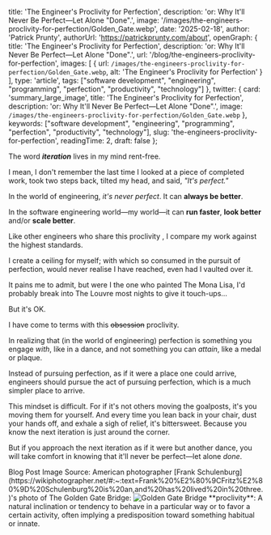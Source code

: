 
  title: 'The Engineer\'s Proclivity for Perfection',
  description: 'or: Why It\'ll Never Be Perfect—Let Alone "Done".',
  image: '/images/the-engineers-proclivity-for-perfection/Golden_Gate.webp',
  date: '2025-02-18',
  author: 'Patrick Prunty',
  authorUrl: 'https://patrickprunty.com/about',
  openGraph: {
    title: 'The Engineer\'s Proclivity for Perfection',
    description: 'or: Why It\'ll Never Be Perfect—Let Alone "Done".',
    url: '/blog/the-engineers-proclivity-for-perfection',
    images: [
      {
        url: `/images/the-engineers-proclivity-for-perfection/Golden_Gate.webp`,
        alt: 'The Engineer\'s Proclivity for Perfection'
      }
    ],
    type: 'article',
    tags: ["software development", "engineering", "programming", "perfection", "productivity", "technology"]
  },
  twitter: {
    card: 'summary_large_image',
    title: 'The Engineer\'s Proclivity for Perfection',
    description: 'or: Why It\'ll Never Be Perfect—Let Alone "Done".',
    image: `/images/the-engineers-proclivity-for-perfection/Golden_Gate.webp`
  },
  keywords: ["software development", "engineering", "programming", "perfection", "productivity", "technology"],
  slug: 'the-engineers-proclivity-for-perfection',
  readingTime: 2,
  draft: false
};


The word *<b>iteration</b>* lives in my mind rent-free.

I mean, I don't remember the last time I looked at a piece of completed work, took two steps back, tilted my head, and said, *"It's perfect."*

In the world of engineering, *it's never perfect*. It can **always be better**.

In the software engineering world—my world—it can **run faster**, **look better** and/or **scale better**.

Like other engineers who share this proclivity <Ref id="1"/>, I compare my work against the highest standards.

I create a ceiling for myself; with which so consumed in the pursuit of perfection,
would never realise I have reached, even had I vaulted over it.

It pains me to admit, but were I the one who painted The Mona Lisa, I'd probably break into The Louvre most nights to
give it touch-ups...

<Newsletter />

But it's OK.

I have come to terms with this <del>obsession</del> proclivity.

In realizing that (in the world of engineering) perfection is something you engage *with*, like in a dance, and not something you can *attain*,
like a medal or plaque.

Instead of pursuing perfection, as if it were a place one could arrive, engineers should pursue the act of pursuing perfection, which is a much
simpler place to arrive.

This mindset is difficult. For if it's
not others moving the goalposts, it's you moving them for yourself. And every time you lean back in your chair,
dust your hands off, and exhale a sigh of relief, it's bittersweet. Because you know the next iteration is just around the corner.

But if you approach the next iteration as if it were but another dance, you will take comfort in knowing that it'll never be perfect—let alone *done*.

<FootNotes>
  <FootNote>Blog Post Image Source: American photographer [Frank Schulenburg](https://wikiphotographer.net/#:~:text=Frank%20%E2%80%9CFritz%E2%80%9D%20Schulenburg%20is%20an,and%20has%20lived%20in%20three.)'s photo of The Golden Gate Bridge:</FootNote>
  <Image className="py-2" src="/images/the-engineers-proclivity-for-perfection/Golden_Gate.webp" alt="Golden Gate Bridge" width={200} height={200}/>
  <FootNote id="1">**proclivity**: A natural inclination or tendency to behave in a particular way or to favor a certain activity, often implying a predisposition toward something habitual or innate.</FootNote>
</FootNotes>